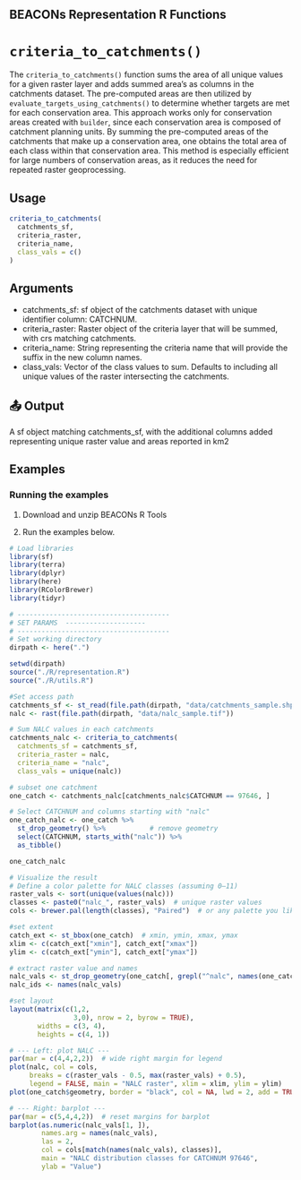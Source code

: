 ## BEACONs Representation R Functions

# `criteria_to_catchments()`

The `criteria_to_catchments()` function sums the area of all unique values for a given raster layer and adds summed area's as columns in the catchments dataset. The pre-computed areas are then utilized by `evaluate_targets_using_catchments()` to determine whether targets are met for each conservation area. This approach works only for conservation areas created with `builder`, since each conservation area is composed of catchment planning units. By summing the pre-computed areas of the catchments that make up a conservation area, one obtains the total area of each class within that conservation area. This method is especially efficient for large numbers of conservation areas, as it reduces the need for repeated raster geoprocessing.


## Usage
```r
criteria_to_catchments(
  catchments_sf, 
  criteria_raster,
  criteria_name, 
  class_vals = c()
)
```
## Arguments
- catchments_sf: sf object of the catchments dataset with unique identifier column: CATCHNUM.
- criteria_raster: Raster object of the criteria layer that will be summed, with crs matching catchments.
- criteria_name: String representing the criteria name that will provide the suffix in the new column names.
- class_vals: Vector of the class values to sum. Defaults to including all unique values of the raster intersecting the catchments. 

## 📤 Output
A sf object matching catchments_sf, with the additional columns added representing unique raster value and areas reported in km2


## Examples
### Running the examples


1. Download and unzip BEACONs R Tools 

2. Run the examples below.

```r
# Load libraries
library(sf)
library(terra)
library(dplyr)
library(here)
library(RColorBrewer)
library(tidyr)

# --------------------------------------
# SET PARAMS  --------------------
# --------------------------------------
# Set working directory
dirpath <- here(".")

setwd(dirpath)
source("./R/representation.R")
source("./R/utils.R")

#Set access path 
catchments_sf <- st_read(file.path(dirpath, "data/catchments_sample.shp"), quiet = TRUE)
nalc <- rast(file.path(dirpath, "data/nalc_sample.tif"))

# Sum NALC values in each catchments
catchments_nalc <- criteria_to_catchments(
  catchments_sf = catchments_sf, 
  criteria_raster = nalc, 
  criteria_name = "nalc", 
  class_vals = unique(nalc))

# subset one catchment
one_catch <- catchments_nalc[catchments_nalc$CATCHNUM == 97646, ]

# Select CATCHNUM and columns starting with "nalc"
one_catch_nalc <- one_catch %>%
  st_drop_geometry() %>%           # remove geometry
  select(CATCHNUM, starts_with("nalc")) %>%  
  as_tibble()

one_catch_nalc

# Visualize the result
# Define a color palette for NALC classes (assuming 0–11)
raster_vals <- sort(unique(values(nalc)))
classes <- paste0("nalc_", raster_vals)  # unique raster values
cols <- brewer.pal(length(classes), "Paired")  # or any palette you like

#set extent
catch_ext <- st_bbox(one_catch)  # xmin, ymin, xmax, ymax
xlim <- c(catch_ext["xmin"], catch_ext["xmax"])
ylim <- c(catch_ext["ymin"], catch_ext["ymax"])

# extract raster value and names
nalc_vals <- st_drop_geometry(one_catch[, grepl("^nalc", names(one_catch))])
nalc_ids <- names(nalc_vals)

#set layout
layout(matrix(c(1,2,
                3,0), nrow = 2, byrow = TRUE),
       widths = c(3, 4),
       heights = c(4, 1))

# --- Left: plot NALC ---
par(mar = c(4,4,2,2))  # wide right margin for legend
plot(nalc, col = cols,
     breaks = c(raster_vals - 0.5, max(raster_vals) + 0.5),
     legend = FALSE, main = "NALC raster", xlim = xlim, ylim = ylim)
plot(one_catch$geometry, border = "black", col = NA, lwd = 2, add = TRUE)

# --- Right: barplot ---
par(mar = c(5,4,4,2))  # reset margins for barplot
barplot(as.numeric(nalc_vals[1, ]),
        names.arg = names(nalc_vals),
        las = 2,
        col = cols[match(names(nalc_vals), classes)],
        main = "NALC distribution classes for CATCHNUM 97646",
        ylab = "Value")

```

